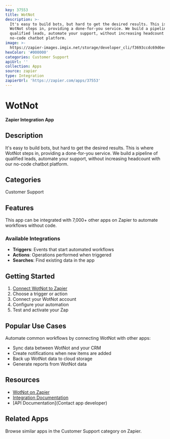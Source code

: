 ```yaml
---
key: 37553
title: WotNot
description: >-
  It's easy to build bots, but hard to get the desired results. This is where
  WotNot steps in, providing a done-for-you service. We build a pipeline of
  qualified leads, automate your support, without increasing headcount with our
  no-code chatbot platform.
image: >-
  https://zapier-images.imgix.net/storage/developer_cli/f3693ccdc69d6e445474e5af8dda81bb_5.png?auto=format%2Ccompress&ixlib=python-3.0.0&q=50
hexColor: '#000000'
categories: Customer Support
apiUrl: ''
collection: Apps
source: zapier
type: Integration
zapierUrl: 'https://zapier.com/apps/37553'
---
```

# WotNot

**Zapier Integration App**

## Description

It's easy to build bots, but hard to get the desired results. This is where WotNot steps in, providing a done-for-you service. We build a pipeline of qualified leads, automate your support, without increasing headcount with our no-code chatbot platform.

## Categories

Customer Support

## Features

This app can be integrated with 7,000+ other apps on Zapier to automate workflows without code.

### Available Integrations

- **Triggers**: Events that start automated workflows
- **Actions**: Operations performed when triggered
- **Searches**: Find existing data in the app

## Getting Started

1. [Connect WotNot to Zapier](https://zapier.com/apps/37553)
2. Choose a trigger or action
3. Connect your WotNot account
4. Configure your automation
5. Test and activate your Zap

## Popular Use Cases

Automate common workflows by connecting WotNot with other apps:

- Sync data between WotNot and your CRM
- Create notifications when new items are added
- Back up WotNot data to cloud storage
- Generate reports from WotNot data

## Resources

- [WotNot on Zapier](https://zapier.com/apps/37553)
- [Integration Documentation](https://zapier.com/apps/37553/integrations)
- [API Documentation](Contact app developer)

## Related Apps

Browse similar apps in the Customer Support category on Zapier.
